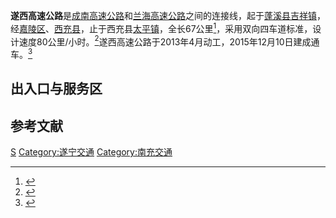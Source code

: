 {{中国高速公路信息框
| 省名 = 四川省
| 编号 = S29
| 名称 = 遂宁-西充高速公路
| 地圖 = 
| 路線簡稱 = 遂西
| 最近通車日期 = 2015年12月
| 规划总里程 = 67
| 起點 = [[遂宁市|遂宁市]][[蓬溪县|蓬溪县]][[沪蓉高速公路|沪蓉高速公路]]涪山立交
| 終點 =[[南充市|南充市]][[西充县|西充县]]{{China Expwy Name|G75}}关文枢纽
| 出口處數 = 
| 服务区数 = 
}}
'''遂西高速公路'''是[[成南高速公路|成南高速公路]]和[[兰海高速公路|兰海高速公路]]之间的连接线，起于[[蓬溪县|蓬溪县]][[吉祥镇|吉祥镇]]，经[[嘉陵区|嘉陵区]]、[[西充县|西充县]]，止于西充县[[太平镇_(西充县)|太平镇]]，全长67公里<ref>{{cite news|title=遂西高速10月31日试通车 西充跑遂宁全程50分钟|url=http://cd.qq.com/a/20151103/012540.htm|accessdate=2017-01-06|agency=华西都市报|publisher=腾讯|date=2015-11-03}}</ref>，采用双向四车道标准，设计速度80公里/小时。<ref>{{cite news|title=遂西高速公路|url=http://mt.sohu.com/20151211/n430869417.shtml|accessdate=2017-01-06|agency=搜狐|date=2015-12-11}}</ref>遂西高速公路于2013年4月动工，2015年12月10日建成通车。<ref>{{cite news|title=遂西高速公路今日通车 串起4条高速连接川南川北|url=http://news.xinmin.cn/shehui/2015/12/10/29082345.html|accessdate=2017-01-06|agency=新民网|publisher=四川新闻网|date=2015-12-10}}</ref>
== 出入口与服务区 ==
{{Start expwy exit box|place=1}}
{{Expwy exit item|place=[[遂宁市|遂宁市]]<br />[[蓬溪县|蓬溪县]]|place rows=5|type=BT|name=遂宁吉祥|dist start=0|road connection=055乡道|comment=}}
{{Expwy exit item|type=H|name=双江枢纽|dist start=|road connection={{China Expwy Name|G93}}|comment=}}
{{Expwy exit item|type=E|name=蓬溪明月|dist start=|road connection={{中国国道名|318}}|comment=}}
{{Expwy exit item|type=S|name=蓬溪赤城服务区|dist start=|comment=}}
{{Expwy exit item|type=E|name=蓬溪赤城|dist start=|road connection=金蓬路|comment=}}
{{Expwy exit item|place=[[南充市|南充市]]<br />[[嘉陵区|嘉陵区]]|place rows=1|type=E|name=嘉陵七宝寺|dist start=|road connection=|comment=[[七宝寺|七宝寺]]}}
{{Expwy exit item|place=[[南充市|南充市]]<br />[[西充县|西充县]]|place rows=3|type=H|name=占山枢纽|dist start=|road connection={{China Expwy Name|S32|P=四川}}|comment=}}
{{Expwy exit item|type=E|name=西充常林|dist start=|road connection={{中国国道名|212|环城大道}}|comment=}}
{{Expwy exit item|type=MH|name=关文枢纽|dist start=|road connection={{China Expwy Name|G75}}|comment=}}
{{End expwy exit box|place=1}}
==参考文献==
{{reflist}}
{{四川省高速公路}}
[[Category:四川省高速公路|S]]
[[Category:遂宁交通|Category:遂宁交通]]
[[Category:南充交通|Category:南充交通]]